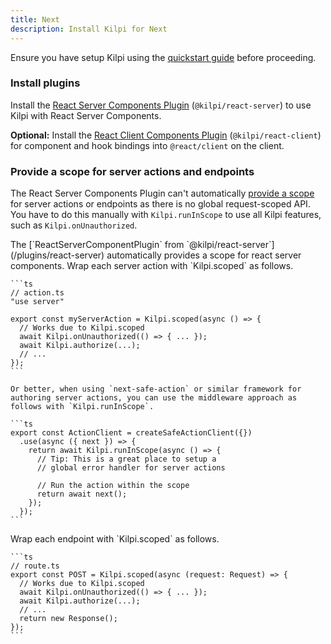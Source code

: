 ```yaml
---
title: Next
description: Install Kilpi for Next
---
```



Ensure you have setup Kilpi using the [quickstart guide](/getting-started/quickstart) before proceeding.

### Install plugins

Install the [React Server Components Plugin](/plugins/react-server-components) (`@kilpi/react-server`) to use Kilpi with React Server Components.


**Optional:** Install the [React Client Components Plugin](/plugins/react-client) (`@kilpi/react-client`) for component and hook bindings into `@react/client` on the client.

### Provide a scope for server actions and endpoints

The React Server Components Plugin can't automatically [provide a scope](/concepts/scope) for server actions or endpoints as there is no global request-scoped API. You have to do this manually with `Kilpi.runInScope` to use all Kilpi features, such as `Kilpi.onUnauthorized`.


<Tabs>
  <TabItem label="RSCs">
    The [`ReactServerComponentPlugin` from `@kilpi/react-server`](/plugins/react-server) automatically provides a scope for react server components.
  </TabItem>
  <TabItem label="Server actions">
    Wrap each server action with `Kilpi.scoped` as follows.

    ```ts
    // action.ts
    "use server"

    export const myServerAction = Kilpi.scoped(async () => {
      // Works due to Kilpi.scoped
      await Kilpi.onUnauthorized(() => { ... });
      await Kilpi.authorize(...); 
      // ...
    });
    ```

    Or better, when using `next-safe-action` or similar framework for authoring server actions, you can use the middleware approach as follows with `Kilpi.runInScope`.

    ```ts
    export const ActionClient = createSafeActionClient({})
      .use(async ({ next }) => {
        return await Kilpi.runInScope(async () => {
          // Tip: This is a great place to setup a
          // global error handler for server actions

          // Run the action within the scope
          return await next();
        });
      });
    ```
  </TabItem>
  <TabItem label="Endpoints">
    Wrap each endpoint with `Kilpi.scoped` as follows.

    ```ts
    // route.ts
    export const POST = Kilpi.scoped(async (request: Request) => {
      // Works due to Kilpi.scoped
      await Kilpi.onUnauthorized(() => { ... });
      await Kilpi.authorize(...); 
      // ...
      return new Response();
    });
    ```
  </TabItem>
</Tabs>


